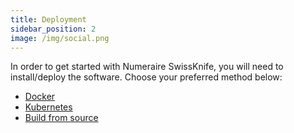 ```yaml
---
title: Deployment
sidebar_position: 2
image: /img/social.png
---
```


In order to get started with Numeraire SwissKnife, you will need to install/deploy the software. Choose your preferred method below:

- [Docker](swissknife/deployment/docker.mdx)
- [Kubernetes](swissknife/deployment/kubernetes.mdx)
- [Build from source](swissknife/deployment/source.mdx)
